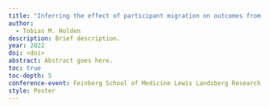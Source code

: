 ```yaml
---
title: "Inferring the effect of participant migration on outcomes from a clinical trial of malaria mass testing, treatment, and tracking interventions in Greater Accra, Ghana: an agent-based modeling study"
author: 
  - Tobias M. Holden
description: Brief description.
year: 2022
doi: <doi>
abstract: Abstract goes here.
toc: true
toc-depth: 5
conference-event: Feinberg School of Medicine Lewis Landsberg Research Day
style: Poster
---
```


![]()
